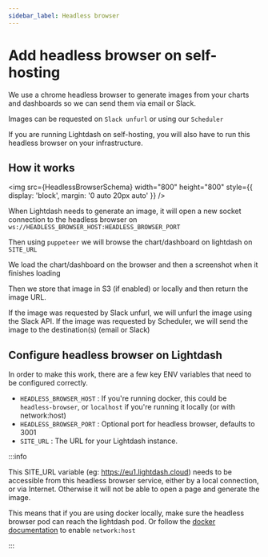 ```yaml
---
sidebar_label: Headless browser
---
```



# Add headless browser on self-hosting

We use a chrome headless browser to generate images from your charts and dashboards so we can send them via email or Slack.

Images can be requested on `Slack unfurl` or using our `Scheduler`

If you are running Lightdash on self-hosting, you will also have to run this headless browser on your infrastructure.

## How it works

<img
    src={HeadlessBrowserSchema}
    width="800"
    height="800"
    style={{ display: 'block', margin: '0 auto 20px auto' }}
/>

When Lightdash needs to generate an image, it will open a new socket connection to the headless browser on `ws://HEADLESS_BROWSER_HOST:HEADLESS_BROWSER_PORT`

Then using `puppeteer` we will browse the chart/dashboard on lightdash on `SITE_URL`

We load the chart/dashboard on the browser and then a screenshot when it finishes loading

Then we store that image in S3 (if enabled) or locally and then return the image URL.

If the image was requested by Slack unfurl, we will unfurl the image using the Slack API.
If the image was requested by Scheduler, we will send the image to the destination(s) (email or Slack)

## Configure headless browser on Lightdash

In order to make this work, there are a few key ENV variables that need to be configured correctly.

-   `HEADLESS_BROWSER_HOST` : If you're running docker, this could be `headless-browser`, or `localhost` if you're running it locally (or with network:host)
-   `HEADLESS_BROWSER_PORT` : Optional port for headless browser, defaults to 3001
-   `SITE_URL` : The URL for your Lightdash instance.

:::info

This SITE_URL variable (eg: https://eu1.lightdash.cloud) needs to be accessible from this headless browser service, either by a local connection, or via Internet.
Otherwise it will not be able to open a page and generate the image.

This means that if you are using docker locally, make sure the headless browser pod can reach the lightdash pod.
Or follow the [docker documentation](https://docs.docker.com/compose/compose-file/compose-file-v3/#network_mode) to enable `network:host`

:::
